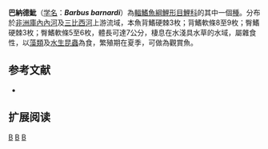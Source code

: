 {{Speciesbox 
| taxon = Barbus barnardi
| status = LC
| status_system = IUCN3.1
| authority = [[Jubb|Jubb]], 1965
| synonyms = *''Barbus radiatus barotseensis''<br /><small>Pellegrin, 1920</small>
}}

'''巴納德魮'''（[[学名|学名]]：'''''Barbus barnardi'''''）為[[輻鰭魚綱|輻鰭魚綱]][[鯉形目|鯉形目]][[鯉科|鯉科]]的其中一個[[種|種]]。分布於[[非洲|非洲]][[庫內內河|庫內內河]]及[[三比西河|三比西河]]上游流域，本魚背鰭硬棘3枚；背鰭軟條8至9枚；臀鰭硬棘3枚；臀鰭軟條5至6枚，體長可達7公分，棲息在水淺具水草的水域，屬雜食性，以[[藻類|藻類]]及[[水生昆蟲|水生昆蟲]]為食，繁殖期在夏季，可做為觀賞魚。

== 参考文献 ==
*{{FishBase_species|genus=Barbus|species=barnardi|year=2011|month=12}}

== 扩展阅读 ==
{{refbegin}}
{{wikispecies-inline|Barbus barnardi|巴納德魮}}
{{refend}}
{{Taxonbar|from=Q1522962}}

[[Category:觀賞魚|B]]
[[Category:魮屬|B]]
[[Category:1965年描述的魚類|B]]

{{魚類小作品}}